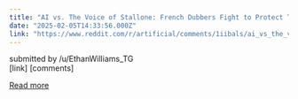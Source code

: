 ```yaml
---
title: "AI vs. The Voice of Stallone: French Dubbers Fight to Protect Their Legacy"
date: "2025-02-05T14:33:56.000Z"
link: "https://www.reddit.com/r/artificial/comments/1iibals/ai_vs_the_voice_of_stallone_french_dubbers_fight/"
---
```


submitted by    /u/EthanWilliams_TG  
 [link]   [comments]

[Read more](https://www.reddit.com/r/artificial/comments/1iibals/ai_vs_the_voice_of_stallone_french_dubbers_fight/)
